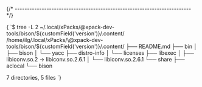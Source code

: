 


{/* ------------------------------------------------------------------------ */}

<CodeBlock language="console"> {
`$ tree -L 2 ~/.local/xPacks/\@xpack-dev-tools/bison/${customField('version')}/.content/
/home/ilg/.local/xPacks/\@xpack-dev-tools/bison/${customField('version')}/.content/
├── README.md
├── bin
│   ├── bison
│   └── yacc
├── distro-info
│   └── licenses
├── libexec
│   ├── libiconv.so.2 -> libiconv.so.2.6.1
│   └── libiconv.so.2.6.1
└── share
    ├── aclocal
    └── bison

7 directories, 5 files
`} </CodeBlock>

